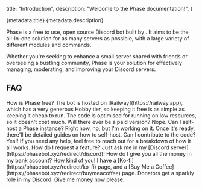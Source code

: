   title: "Introduction",
  description: "Welcome to the Phase documentation!",
}

<Heading>
  <HeadingTitle>{metadata.title}</HeadingTitle>
  <HeadingDescription>{metadata.description}</HeadingDescription>
</Heading>

Phase is a free to use, open source Discord bot built by <UserHoverCard username="mikaela" avatar="https://github.com/notcharliee.png" bio="non-binary monster addict that codes things" joined="February 2022" url="https://github.com/notcharliee" />. It aims to be the all-in-one solution for as many servers as possible, with a large variety of different modules and commands.

Whether you're seeking to enhance a small server shared with friends or overseeing a bustling community, Phase is your solution for effectively managing, moderating, and improving your Discord servers.

## FAQ

<Accordion type="single" collapsible className="w-full">
  <AccordionItem value="item-1">
    <AccordionTrigger>How is Phase free?</AccordionTrigger>
    <AccordionContent>
      The bot is hosted on [Railway](https://railway.app), which has a very generous Hobby tier, so keeping it free is as simple as keeping it cheap to run. The code is optimised for running on low resources, so it doesn't cost much.
    </AccordionContent>
  </AccordionItem>
  <AccordionItem value="item-2">
    <AccordionTrigger>Will there ever be a paid version?</AccordionTrigger>
    <AccordionContent>
      Nope.
    </AccordionContent>
  </AccordionItem>
  <AccordionItem value="item-3">
    <AccordionTrigger>Can I self-host a Phase instance?</AccordionTrigger>
    <AccordionContent>
      Right now, no, but I'm working on it. Once it's ready, there'll be detailed guides on how to self-host.
    </AccordionContent>
  </AccordionItem>
    <AccordionItem value="item-4">
    <AccordionTrigger>Can I contribute to the code?</AccordionTrigger>
    <AccordionContent>
      Yes!! If you need any help, feel free to reach out for a breakdown of how it all works.
    </AccordionContent>
  </AccordionItem>
  <AccordionItem value="item-5">
    <AccordionTrigger>How do I request a feature?</AccordionTrigger>
    <AccordionContent>
      Just ask me in my [Discord server](https://phasebot.xyz/redirect/discord)!
    </AccordionContent>
  </AccordionItem>
  <AccordionItem value="item-6">
    <AccordionTrigger>How do I give you all the money in my bank account?</AccordionTrigger>
    <AccordionContent>
      How kind of you! I have a [Ko-fi](https://phasebot.xyz/redirect/ko-fi) page, and a [Buy Me a Coffee](https://phasebot.xyz/redirect/buymeacoffee) page. Donators get a sparkly role in my Discord. Give me money now please.
    </AccordionContent>
  </AccordionItem>
</Accordion>
